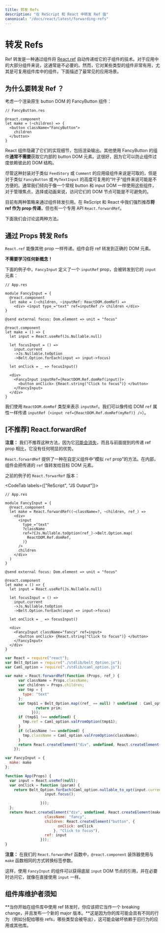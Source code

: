 ```yaml
---
title: 转发 Refs
description: "在 ReScript 和 React 中转发 Ref 值"
canonical: "/docs/react/latest/forwarding-refs"
---
```


# 转发 Refs

<Intro>

<!-- Ref forwarding is a technique for automatically passing a [React.ref](./refs-and-the-dom) through a component to one of its children. This is typically not necessary for most components in the application. However, it can be useful for some kinds of components, especially in reusable component libraries. The most common scenarios are described below. -->
Ref 转发是一种通过组件将 [React.ref](./refs-and-the-dom) 自动传递给它的子组件的技术。对于应用中的大部分组件来说，这通常是不必要的。然而，它对某些类型的组件非常有用，尤其是可复用组件库中的组件。下面描述了最常见的应用场景。

</Intro>

<!-- ## Why Ref Forwarding? -->
## 为什么要转发 Ref ？

<!-- Consider a FancyButton component that renders the native button DOM element: -->
考虑一个渲染原生 button DOM 的 FancyButton 组件：

```res
// FancyButton.res

@react.component
let make = (~children) => {
  <button className="FancyButton">
    children
  </button>
}
```

<!-- React components hide their implementation details, including their rendered output. Other components using FancyButton **usually will not need** to obtain a ref to the inner button DOM element. This is good because it prevents components from relying on each other’s DOM structure too much. -->
React 组件隐藏了它们的实现细节，包括渲染输出。其他使用 FancyButton 的组件**通常不需要**获取它内部的 button DOM 元素。这很好，因为它可以防止组件过度依赖彼此的 DOM 结构。

<!-- Although such encapsulation is desirable for application-level components like `FeedStory` or `Comment`, it can be inconvenient for highly reusable “leaf” components like `FancyButton` or `MyTextInput`. These components tend to be used throughout the application in a similar manner as a regular DOM button and input, and accessing their DOM nodes may be unavoidable for managing focus, selection, or animations. -->
尽管这种封装对于类似 `FeedStory` 或 `Comment` 的应用级组件来说是可取的，但是对于类似 `FancyButton` 或 `MyTextInput` 的高度可复用的“叶子“组件来说可能是不方便的。通常我们倾向于像一个常规 button 和 input DOM 一样使用这些组件，对于管理焦点，选择或动画来说，访问它们的 DOM 节点可能是不可避免的。

<!-- There are currently two strategies on forwarding refs through a component. In ReScript and React we strongly recommend **passing your ref as a prop**, but there is also a dedicated API called `React.forwardRef`. -->
目前有两种策略来通过组件转发引用。在 ReScript 和 React 中我们强烈推荐**将 ref 作为 prop 传递**，但也有一个专用 API `React.forwardRef`。

<!-- We will discuss both methods in this document. -->
下面我们会讨论这两种方法。

<!-- ## Forward Refs via Props -->
## 通过 Props 转发 Refs

<!-- A `React.ref` can be passed down like any other prop. The component will take care of forwarding the ref to the right DOM element. -->
`React.ref` 能像其他 prop 一样传递。组件会将 ref 转发到正确的 DOM 元素。

<!-- **No new concepts to learn!** -->
**不需要学习任何新概念！**

<!-- In the example below, `FancyInput` defines a prop `inputRef` that will be forwarded to its `input` element: -->
下面的例子中，`FancyInput` 定义了一个 `inputRef` prop，会被转发到它的 `input` 元素：

```res
// App.res

module FancyInput = {
  @react.component
  let make = (~children, ~inputRef: ReactDOM.domRef) =>
    <div> <input type_="text" ref=inputRef /> children </div>
}

@send external focus: Dom.element => unit = "focus"

@react.component
let make = () => {
  let input = React.useRef(Js.Nullable.null)

  let focusInput = () =>
    input.current
    ->Js.Nullable.toOption
    ->Belt.Option.forEach(input => input->focus)

  let onClick = _ => focusInput()

  <div>
    <FancyInput inputRef={ReactDOM.Ref.domRef(input)}>
      <button onClick> {React.string("Click to focus")} </button>
    </FancyInput>
  </div>
}
```

<!-- We use the `ReactDOM.domRef` type to represent our `inputRef`. We pass our ref in the exact same manner as we'd do a DOM `ref` attribute (`<input ref={ReactDOM.Ref.domRef(myRef)} />`). -->
我们使用 `ReactDOM.domRef` 类型来表示 `inputRef`。我们可以像传给 DOM `ref` 属性一样传递 `inputRef`（`<input ref={ReactDOM.Ref.domRef(myRef)} />`）。


<!-- ## [Discouraged] React.forwardRef -->
## [不推荐] React.forwardRef

<!-- **Note:** We discourage this method since it [will likely go away](https://twitter.com/dan_abramov/status/1173372190395445251) at some point, and doesn't yield any obvious advantages over the previously mentioned ref prop passing. -->
**注意：** 我们不推荐这种方法，因为它[可能会消失](https://twitter.com/dan_abramov/status/1173372190395445251)，而且与前面提到的传递 ref prop 相比，它没有任何明显的优势。

<!-- `React.forwardRef` offers a way to "emulate a `ref` prop" within custom components. Internally the component will forward the passed `ref` value to the target DOM element instead. -->
`React.forwardRef` 提供了一种在自定义组件中“模拟 `ref` prop”的方法。在内部，组件会把传递的 `ref` 值转发给目标 DOM 元素。

<!-- This is how the previous example would look like with the `React.forwardRef` approach: -->
之前的例子的 `React.forwarRef` 版本：

<CodeTab labels={["ReScript", "JS Output"]}>

```res
// App.res

module FancyInput = {
  @react.component
  let make = React.forwardRef((~className=?, ~children, ref_) =>
    <div>
      <input
        type_="text"
        ?className
        ref=?{Js.Nullable.toOption(ref_)->Belt.Option.map(
          ReactDOM.Ref.domRef,
        )}
      />
      children
    </div>
  )
}

@send external focus: Dom.element => unit = "focus"

@react.component
let make = () => {
  let input = React.useRef(Js.Nullable.null)

  let focusInput = () =>
    input.current
    ->Js.Nullable.toOption
    ->Belt.Option.forEach(input => input->focus)

  let onClick = _ => focusInput()

  <div>
    <FancyInput className="fancy" ref=input>
      <button onClick> {React.string("Click to focus")} </button>
    </FancyInput>
  </div>
}
```

```js
var React = require("react");
var Belt_Option = require("./stdlib/belt_Option.js");
var Caml_option = require("./stdlib/caml_option.js");

var make = React.forwardRef(function (Props, ref_) {
      var className = Props.className;
      var children = Props.children;
      var tmp = {
        type: "text"
      };
      var tmp$1 = Belt_Option.map((ref_ == null) ? undefined : Caml_option.some(ref_), (function (prim) {
              return prim;
            }));
      if (tmp$1 !== undefined) {
        tmp.ref = Caml_option.valFromOption(tmp$1);
      }
      if (className !== undefined) {
        tmp.className = Caml_option.valFromOption(className);
      }
      return React.createElement("div", undefined, React.createElement("input", tmp), children);
    });

var FancyInput = {
  make: make
};

function App(Props) {
  var input = React.useRef(null);
  var onClick = function (param) {
    return Belt_Option.forEach(Caml_option.nullable_to_opt(input.current), (function (input) {
                  input.focus();

                }));
  };
  return React.createElement("div", undefined, React.createElement(make, {
                  className: "fancy",
                  children: React.createElement("button", {
                        onClick: onClick
                      }, "Click to focus"),
                  ref: input
                }));
}
```

</CodeTab>

<!-- **Note:** Our `@react.component` decorator transforms our labeled argument props within our `React.forwardRef` function in the same manner as our classic `make` function. -->
**注意：** 在我们的 `React.forwardRef` 函数中，`@react.component` 装饰器使用与 `make` 函数相同的方式转换标签参数。

<!-- This way, components using `FancyInput` can get a ref to the underlying `input` DOM node and access it if necessary—just like if they used a DOM `input` directly. -->
这样，使用 `FancyInput` 的组件可以获得底层 `input` DOM 节点的引用，并在必要时访问它，就像在直接使用 `input` 一样。

<!-- ## Note for Component Library Maintainers -->
## 组件库维护者须知

<!-- **When you start using ref forwarding in a component library, you should treat it as a breaking change and release a new major version of your library**. This is because your library likely has an observably different behavior (such as what refs get assigned to, and what types are exported), and this can break apps and other libraries that depend on the old behavior. -->
**当你开始在组件库中使用 ref 转发时，你应该把它当作一个 breaking change，并且发布一个新的 major 版本。**这是因为你的库可能会具有不同的行为（例如分配给哪些 refs，哪些类型会被导出），这可能会破坏依赖于旧行为的应用或其他库。
